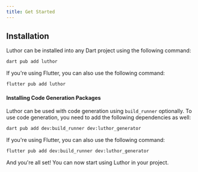 ```yaml
---
title: Get Started
---
```


## Installation

Luthor can be installed into any Dart project using the following command:

```bash
dart pub add luthor
```

If you're using Flutter, you can also use the following command:

```bash
flutter pub add luthor
```

#### Installing Code Generation Packages

Luthor can be used with code generation using `build_runner` optionally. To use code generation, you need to add the following dependencies as well:

```bash
dart pub add dev:build_runner dev:luthor_generator
```

If you're using Flutter, you can also use the following command:

```bash
flutter pub add dev:build_runner dev:luthor_generator
```

And you're all set! You can now start using Luthor in your project.
